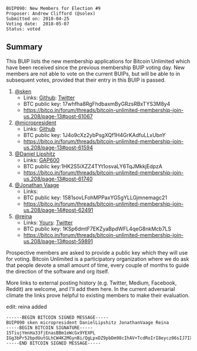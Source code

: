 <pre>
BUIP090: New Members for Election #9
Proposer: Andrew Clifford (@solex)
Submitted on: 2018-04-25
Voting date:  2018-05-07
Status: voted
</pre>

==Summary==

This BUIP lists the new membership applications for Bitcoin Unlimited which have been received since the previous membership BUIP voting day. New members are not able to vote on the current BUIPs, but will be able to in subsequent votes, provided that their entry in this BUIP is passed.

#[[https://bitco.in/forum/members/4562/|@sken]]
#*Links: [[https://github.com/floreslorca|Github]]: [[https://twitter.com/lorcacons/status/960544637831335936|Twitter]]
#*BTC public key: 17whfha8RgFhdbaxmByGRzsRBxTYS3M8y4
#*https://bitco.in/forum/threads/bitcoin-unlimited-membership-join-us.208/page-13#post-61067
#[[https://bitco.in/forum/members/6282/|@micropresident]]
#*Links: [[https://github.com/schancel|Github]]
#*BTC public key: 1J4o9cXz2ybPsgXQf1H4GrKAdfuLLxUbnY
#*https://bitco.in/forum/threads/bitcoin-unlimited-membership-join-us.208/page-13#post-61594
#[[https://bitco.in/forum/members/7239/|@Daniel Lipshitz]]
#*Links: [[http://www.gap600.com/|GAP600]]
#*BTC public key:1HK2S5iXZZ4TYt1osvaLY6TqJMkkjEdpzA
#*https://bitco.in/forum/threads/bitcoin-unlimited-membership-join-us.208/page-13#post-61740
#[[https://bitco.in/forum/members/365/|@Jonathan Vaage]]
#*Links:
#*BTC public key: 1581sovLFohMPPaxYG5gYLLGjmnemagc21
#*https://bitco.in/forum/threads/bitcoin-unlimited-membership-join-us.208/page-14#post-62491
#[[https://bitco.in/forum/members/6774/|@reina]]
#*Links: [[https://www.yours.org/@reinanakamoto|Yours]]: [[https://twitter.com/mindstatex|Twitter]]
#*BTC public key: 1KSp6dmtF7EKZyaBpdWFL4qeG8nkMcb7LS
#*https://bitco.in/forum/threads/bitcoin-unlimited-membership-join-us.208/page-13#post-59891

Prospective members are asked to provide a public key which they will use for voting. Bitcoin Unlimited is a participatory organization where we do ask that people devote a small amount of time, every couple of months to guide the direction of the software and org itself.

More links to external posting history (e.g. Twitter, Medium, Facebook, Reddit) are welcome, and I'll add them here. In the current adversarial climate the links prove helpful to existing members to make their evaluation.

edit: reina added

<pre>
------BEGIN BITCOIN SIGNED MESSAGE-----
BUIP090 sken micropresident DanielLipshitz JonathanVaage Reina
-----BEGIN BITCOIN SIGNATURE-----
15TiujYmnHa33fjEnasBBm1eWcGx9YEXPL
IGg3bPr52bpdUutGLhCW4K2MGynBi/QgLpxDZ9pbDm98cIhAV+TcdRoIrI8eycz06sIJ7IXmS7QeBpmLUbECIrA=
-----END BITCOIN SIGNED MESSAGE-----
</pre>
